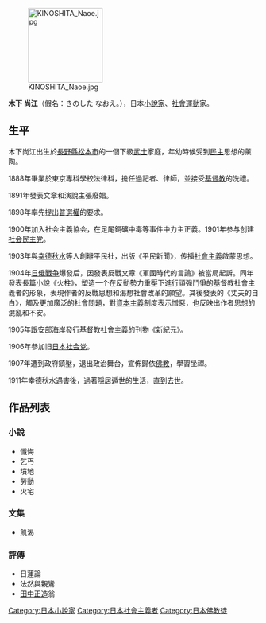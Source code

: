 {{unreferenced|time=2016-04-20T11:02:47+00:00}}
[[File:KINOSHITA_Naoe.jpg|150px]]

'''木下 尚江'''（假名：きのした なおえ。{{Bd|1869年|10月12日|1937年|11月5日|}}），日本[[小說家|小說家]]、[[社會運動|社會運動]]家。

== 生平 ==

木下尚江出生於[[長野縣|長野縣]][[松本市|松本市]]的一個下級[[武士_(日本)|武士]]家庭，年幼時候受到[[民主|民主]]思想的薰陶。

1888年畢業於東京專科學校法律科，擔任過記者、律師，並接受[[基督教|基督教]]的洗禮。

1891年發表文章和演說主張廢娼。

1898年率先提出[[普選權|普選權]]的要求。

1900年加入社会主義協会，在足尾銅礦中毒等事件中力主正義。1901年参与创建[[社会民主党_(日本1901年)|社会民主党]]。

1903年與[[幸德秋水|幸德秋水]]等人創辦平民社，出版《平民新聞》，传播[[社會主義|社會主義]]啟蒙思想。

1904年[[日俄戰争|日俄戰争]]爆發后，因發表反戰文章《軍國時代的言論》被當局起訴。同年發表長篇小說《火柱》，塑造一个在反動勢力重壓下進行頑强鬥爭的基督教社會主義者的形象，表現作者的反戰思想和渴想社會改革的願望。其後發表的《丈夫的自白》，觸及更加廣泛的社會問題，對[[資本主義|資本主義]]制度表示憎惡，也反映出作者思想的混亂和不安。

1905年跟[[安部海岸|安部海岸]]發行基督教社會主義的刊物《新紀元》。

1906年參加旧[[日本社会党_(1906年)|日本社会党]]。

1907年遭到政府鎮壓，退出政治舞台，宣佈歸依[[佛教|佛教]]，學習坐禪。

1911年幸德秋水遇害後，過著隱居遁世的生活，直到去世。

== 作品列表 ==
=== 小說 ===
*懺悔
*乞丐
*墳地
*勞動
*火宅

=== 文集 ===
*飢渴

=== 評傳 ===
*日蓮論
*法然與親鸞
*[[田中正造|田中正造]]翁

[[Category:日本小說家|Category:日本小說家]]
[[Category:日本社會主義者|Category:日本社會主義者]]
[[Category:日本佛教徒|Category:日本佛教徒]]